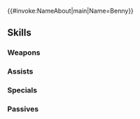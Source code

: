 {{#invoke:NameAbout|main|Name=Benny}}{{HeroPage Tabs}}
{{Hero Infobox
|Name=Benny
|Title=Sensitive Soul
|WeaponType=Blue Lance
|MoveType=Armored
|Origin=Fire Emblem Fates
|Gender=Male
|actorEN=Imari
|actorJP=喜山茂雄
|artist=木ノ村
|randomStartTime=2021-08-19T07:00:00Z
|additionDate=July 19, 2021
|releaseDate=July 19, 2021
|poolDate=July 19, 2021
|poolRarities=3,4
|cv1=11
|cv2=600200
|TagID=ブノワ
|InternalID=687
|Properties=
|description=A Nohrian border guard from a farming village. A gentle giant loved by animals. Appears in Fire Emblem Fates.
}}
{{Stats Page
|Lv1HP=20|Lv1ATK=9|Lv1SPD=6|Lv1DEF=14|Lv1RES=8
|GRHP=65|GRATK=60|GRSPD=40|GRDEF=70|GRRES=60
}}
==Skills==
===Weapons===
{{Weapons Table
|weapon1=Iron Lance
|weapon1Default=1
|weapon1Unlock=1
|weapon2=Steel Lance
|weapon2Default=2
|weapon2Unlock=2
|weapon3=Steadfast Lance
|weapon3Default=4
|weapon3Unlock=3
|weapon4=Steadfast Lance+
|weapon4Default=5
|weapon4Unlock=5
}}
===Assists===
{{Assists Table}}
===Specials===
{{Specials Table
|special1=Buckler
|special1Default=4
|special1Unlock=3
|special2=Pavise
|special2Unlock=4
}}
===Passives===
{{Passives Table
|passiveA1=Steady Stance 1
|passiveA2=Bracing Stance 1
|passiveA3=Bracing Stance 2
|passiveA1Unlock=3
|passiveA2Unlock=4
|passiveA3Unlock=5
|passiveB1=Wary Fighter 1
|passiveB2=Wary Fighter 2
|passiveB3=Wary Fighter 3
|passiveB1Unlock=1
|passiveB2Unlock=2
|passiveB3Unlock=4
}}
{{Heroes Navbox}}